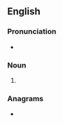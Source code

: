 {{also|Fairs}}
==English==

===Pronunciation===
* {{homophones|en|fares}}

===Noun===
{{head|en|noun form}}

# {{plural of|en|fair}}

===Anagrams===
* {{anagrams|en|a=afirs|Farsi|Frias|RIFAs|fiars|rafsi}}